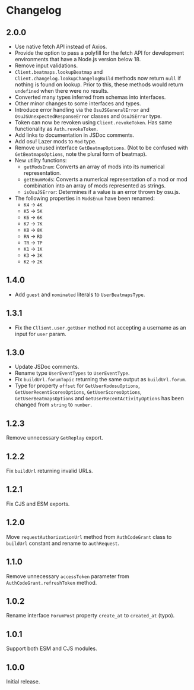 # Changelog

## 2.0.0

- Use native fetch API instead of Axios.
- Provide the option to pass a polyfill for the fetch API for development environments that have a Node.js version below 18.
- Remove input validations.
- `Client.beatmaps.lookupBeatmap` and `Client.changelog.lookupChangelogBuild` methods now return `null` if nothing is found on lookup. Prior to this, these methods would return `undefined` when there were no results.
- Converted many types inferred from schemas into interfaces.
- Other minor changes to some interfaces and types.
- Introduce error handling via the `OsuJSGeneralError` and `OsuJSUnexpectedResponseError` classes and `OsuJSError` type.
- Token can now be revoken using `Client.revokeToken`. Has same functionality as `Auth.revokeToken`.
- Add links to documentation in JSDoc comments.
- Add osu! Lazer mods to `Mod` type.
- Remove unused interface `GetBeatmapOptions`. (Not to be confused with `GetBeatmapsOptions`, note the plural form of beatmap).
- New utility functions:
  - `getModsEnum`: Converts an array of mods into its numerical representation.
  - `getEnumMods`: Converts a numerical representation of a mod or mod combination into an array of mods represented as strings.
  - `isOsuJSError`: Determines if a value is an error thrown by osu.js.
- The following properties in `ModsEnum` have been renamed:
  - `K4` -> `4K`
  - `K5` -> `5K`
  - `K6` -> `6K`
  - `K7` -> `7K`
  - `K8` -> `8K`
  - `RN` -> `RD`
  - `TR` -> `TP`
  - `K1` -> `1K`
  - `K3` -> `3K`
  - `K2` -> `2K`

## 1.4.0

- Add `guest` and `nominated` literals to `UserBeatmapsType`.

## 1.3.1

- Fix the `Cllient.user.getUser` method not accepting a username as an input for `user` param.

## 1.3.0

- Update JSDoc comments.
- Rename type `UserEventTypes` to `UserEventType`.
- Fix `buildUrl.forumTopic` returning the same output as `buildUrl.forum`.
- Type for property `offset` for `GetUserKodosuOptions`, `GetUserRecentScoresOptions`, `GetUserScoresOptions`, `GetUserBeatmapsOptions` and `GetUserRecentActivityOptions` has been changed from `string` to `number`.

## 1.2.3

Remove unnecessary `GetReplay` export.

## 1.2.2

Fix `buildUrl` returning invalid URLs.

## 1.2.1

Fix CJS and ESM exports.

## 1.2.0

Move `requestAuthorizationUrl` method from `AuthCodeGrant` class to `buildUrl` constant and rename to `authRequest`.

## 1.1.0

Remove unnecessary `accessToken` parameter from `AuthCodeGrant.refreshToken` method.

## 1.0.2

Rename interface `ForumPost` property `create_at` to `created_at` (typo).

## 1.0.1

Support both ESM and CJS modules.

## 1.0.0

Initial release.
